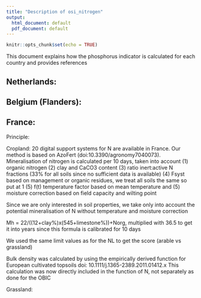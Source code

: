 ```yaml
---
title: "Description of osi_nitrogen"
output:
  html_document: default
  pdf_document: default
---
```


```r
knitr::opts_chunk$set(echo = TRUE)
```

This document explains how the phosphorus indicator is calculated for each country and provides references


## Netherlands:



## Belgium (Flanders): 

## France:

Principle:

Cropland:
20 digital support systems for N are available in France. Our method is based on AzoFert (doi:10.3390/agronomy7040073). 
Mineralisation of nitrogen is calculated per 10 days, taken into account (1) organic nitrogen (2) clay and CaCO3 content (3) ratio inert:active N fractions (33% for all soils since no sufficient data is available) (4) Fsyst based on management or organic residues, we treat all soils the same so put at 1 (5) f(t) temperature factor based on mean temperature and (5) moisture correction based on field capacity and wilting point 

Since we are only interested in soil properties, we take only into account the potential mineralisation of N without temperature and moisture correction 

Mh = 22/((12+clay%)x(545+limestone%))+Norg, multiplied with 36.5 to get it into years since this formula is calibrated for 10 days

We used the same limit values as for the NL to get the score (arable vs grassland)



Bulk density was calculated by using the empirically derived function for European cultivated topsoils  doi: 10.1111/j.1365-2389.2011.01412.x
This calculation was now directly included in the function of N, not separately as done for the OBIC

Grassland:
